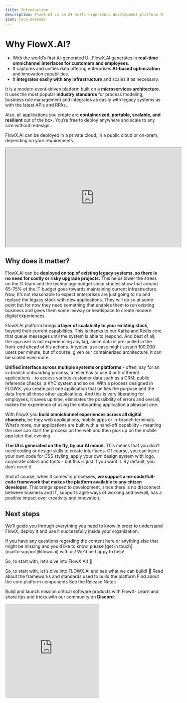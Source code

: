 ```yaml
---
title: Introduction
description: FlowX.AI is an AI multi-experience development platform that sits on top of legacy systems and creates unified, scalable digital experiences.
icon: face-awesome
---
```


# Why FlowX.AI?

- With the world’s first AI-generated UI, FlowX.AI generates in **real-time omnichannel interfaces for customers and employees**.
- It captures and unifies data offering enterprises **AI-based optimization** and innovation capabilities.
- It **integrates easily with any infrastructure** and scales it as necessary.

It is a modern <Tooltip tip="FlowX.AI operates as an event-driven platform, coordinating integrations and generating UI based on user actions.">event-driven platform</Tooltip> built on a **microservices architecture**. It uses the most popular **industry standards** for process modeling, business rule management and integrates as easily with legacy systems as with the latest APIs and RPAs.

Also, all applications you create are **containerized, portable, scalable, and resilient** out of the box. You’re free to deploy anywhere and scale to any size without redesign.

FlowX.AI can be deployed in a private cloud, in a public cloud or on-prem, depending on your requirements.

<Frame>
<iframe
  width="560"
  height="315"
  src="https://www.youtube.com/embed/_HBWLhvnejQ"
  title="YouTube video player"
  frameBorder="1"
  allow="accelerometer; clipboard-write; encrypted-media; gyroscope; picture-in-picture"
  allowFullScreen
></iframe>
</Frame>

## Why does it matter?

FlowX.AI can be **deployed on top of existing legacy systems, so there is no need for costly or risky upgrade projects.** This helps lower the stress on the IT team and the technology budget since studies show that around 65-75% of the IT budget goes towards maintaining current infrastructure. Now, It’s not reasonable to expect enterprises are just going to rip and replace the legacy stack with new applications. They will do so at some point but for now they need something that enables them to run existing business and gives them some leeway or headspace to create modern digital experiences.

FlowX.AI platform brings **a layer of scalability to your existing stack**, beyond their current capabilities. This is thanks to our Kafka and Redis core that queue messages until the system is able to respond. And best of all, the app user is not experiencing any lag, since data is pre-pulled in the front-end ahead of his actions. A typical use case might sustain 100,000 users per minute, but of course, given our containerized architecture, it can be scaled even more.

**Unified interface across multiple systems or platforms** - often, say for an in-branch onboarding process, a teller has to use 4 or 5 different applications - to access various customer data such as a CRM, public reference checks, a KYC system and so on. With a process designed in FLOWX, you create just one application that unifies the purpose and the data from all those other applications. And this is very liberating for employees, it saves up time, eliminates the possibility of errors and overall, makes the experience of using the onboarding application a pleasant one.

With FlowX you **build omnichannel experiences across all digital channels**, be they web applications, mobile apps or in-branch terminals. What’s more, our applications are built with a hand-off capability - meaning the user can start the process on the web and then pick up on the mobile app later that evening.

**The UI is generated on the fly, by our AI model.** This means that you don’t need coding or design skills to create interfaces. Of course, you can inject your own code for CSS styling, apply your own design system with logo, corporate colors and fonts - but this is just if you want it. By default, you don’t need it.

And of course, when it comes to processes, **we support a no-code/full-code framework that makes the platform available to any citizen developer**. This brings speed to development, since there is no disconnect between business and IT, supports agile ways of working and overall, has a positive impact over creativity and innovation.

## Next steps

We’ll guide you through everything you need to know in order to understand FlowX, deploy it and use it successfully inside your organization.

<Tip>
If you have any questions regarding the content here or anything else that might be missing and you’d like to know, please [get in touch](mailto:support@flowx.ai) with us! We’d be happy to help!
</Tip>

So, to start with, let’s dive into FlowX.AI! :rocket:

<CardGroup cols={2}>
  <Card  title="Quickstart" icon="square-1" href="/4.0/docs/getting-started/building-your-first-proc">
    So, to start with, let’s dive into FLOWX.AI and see what we can build! 🚀
  </Card>
  <Card title="Frameworks and Standards" icon="square-2" href="/4.0/docs/platform-overview/frameworks-and-standards">
    Read about the frameworks and standards used to build the platform
  </Card>
  <Card title="FlowX.AI Architecture" icon="square-3" href="/4.0/docs/platform-overview/flowx-architecture">
    Find about the core platform components
  </Card>
  <Card title="Release Notes" icon="square-4" href="/release-notes/overview">
    See the Release Notes
  </Card>
</CardGroup>

[](../docs/platform-overview/flowx-architecture)

Build and launch mission critical software products with FlowX- Learn and share tips and tricks with our community on **Discord**: 

<Frame>
<iframe src="https://discord.com/widget?id=1064837506459246602&theme=dark" width="300" height="300" allowtransparency="true" frameborder="0" sandbox="allow-popups allow-popups-to-escape-sandbox allow-same-origin allow-scripts"></iframe>
</Frame>
